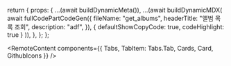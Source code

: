   return {
    props: {
      ...(await buildDynamicMeta()),
      ...(await buildDynamicMDX(
        await fullCodePartCodeGen({
          fileName: "get_albums",
          headerTitle: "앨범 목록 조회",
          description: "adf",
        }),
        { defaultShowCopyCode: true, codeHighlight: true }
      )),
    },
  };
};

<RemoteContent
  components={{ Tabs, TabItem: Tabs.Tab, Cards, Card, GithubIcons }}
/>

